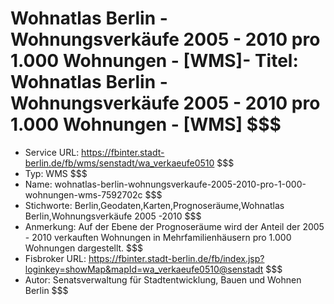 # Wohnatlas Berlin - Wohnungsverkäufe 2005 - 2010 pro 1.000 Wohnungen - [WMS]- Titel: Wohnatlas Berlin - Wohnungsverkäufe 2005 - 2010 pro 1.000 Wohnungen - [WMS] $$$
- Service URL: https://fbinter.stadt-berlin.de/fb/wms/senstadt/wa_verkaeufe0510 $$$
- Typ: WMS $$$
- Name: wohnatlas-berlin-wohnungsverkaufe-2005-2010-pro-1-000-wohnungen-wms-7592702c $$$
- Stichworte: Berlin,Geodaten,Karten,Prognoseräume,Wohnatlas Berlin,Wohnungsverkäufe 2005 -2010 $$$
- Anmerkung: Auf der Ebene der Prognoseräume wird der Anteil der 2005 - 2010 verkauften Wohnungen in Mehrfamilienhäusern pro 1.000 Wohnungen dargestellt. $$$
- Fisbroker URL: https://fbinter.stadt-berlin.de/fb/index.jsp?loginkey=showMap&mapId=wa_verkaeufe0510@senstadt $$$
- Autor: Senatsverwaltung für Stadtentwicklung, Bauen und Wohnen Berlin $$$
